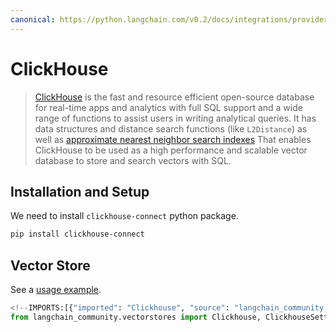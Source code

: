 ```yaml
---
canonical: https://python.langchain.com/v0.2/docs/integrations/providers/clickhouse/
---
```


# ClickHouse

> [ClickHouse](https://clickhouse.com/) is the fast and resource efficient open-source database for real-time
apps and analytics with full SQL support and a wide range of functions to assist users in writing analytical queries.
It has data structures and distance search functions (like `L2Distance`) as well as
[approximate nearest neighbor search indexes](https://clickhouse.com/docs/en/engines/table-engines/mergetree-family/annindexes)
That enables ClickHouse to be used as a high performance and scalable vector database to store and search vectors with SQL.

## Installation and Setup

We need to install `clickhouse-connect` python package.

```bash
pip install clickhouse-connect
```

## Vector Store

See a [usage example](/docs/integrations/vectorstores/clickhouse).

```python
<!--IMPORTS:[{"imported": "Clickhouse", "source": "langchain_community.vectorstores", "docs": "https://api.python.langchain.com/en/latest/vectorstores/langchain_community.vectorstores.clickhouse.Clickhouse.html", "title": "ClickHouse"}, {"imported": "ClickhouseSettings", "source": "langchain_community.vectorstores", "docs": "https://api.python.langchain.com/en/latest/vectorstores/langchain_community.vectorstores.clickhouse.ClickhouseSettings.html", "title": "ClickHouse"}]-->
from langchain_community.vectorstores import Clickhouse, ClickhouseSettings
```